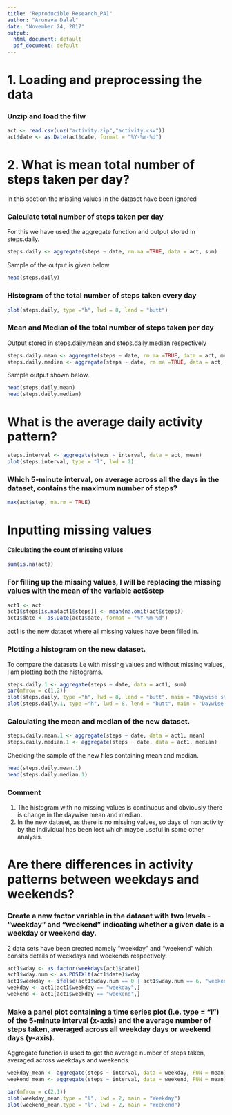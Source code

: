 ---
title: "Reproducible Research_PA1"
author: "Arunava Dalal"
date: "November 24, 2017"
output:
  html_document: default
  pdf_document: default
---

# 1. Loading and preprocessing the data

### Unzip and load the filw

```{r}
act <- read.csv(unz("activity.zip","activity.csv"))
act$date <- as.Date(act$date, format = "%Y-%m-%d")
```

# 2. What is mean total number of steps taken per day?

In this section the missing values in the dataset have been ignored

### Calculate total number of steps taken per day

For this we have used the aggregate function and output stored in steps.daily.

```{r}
steps.daily <- aggregate(steps ~ date, rm.ma =TRUE, data = act, sum)
```

Sample of the output is given below

```{r}
head(steps.daily)
```

### Histogram of the total number of steps taken every day

```{r}
plot(steps.daily, type ="h", lwd = 8, lend = "butt")
```

### Mean and Median of the total number of steps taken per day 

Output stored in steps.daily.mean and steps.daily.median respectively

```{r}
steps.daily.mean <- aggregate(steps ~ date, rm.ma =TRUE, data = act, mean)
steps.daily.median <- aggregate(steps ~ date, rm.ma =TRUE, data = act, median)
```

Sample output shown below.

```{r}
head(steps.daily.mean)
head(steps.daily.median)
```

# What is the average daily activity pattern?

```{r}
steps.interval <- aggregate(steps ~ interval, data = act, mean)
plot(steps.interval, type = "l", lwd = 2)
```

### Which 5-minute interval, on average across all the days in the dataset, contains the maximum number of steps?

```{r}
max(act$step, na.rm = TRUE)
```

# Inputting missing values

#### Calculating the count of missing values

```{r}
sum(is.na(act))
```

### For filling up the missing values, I will be replacing the missing values with the mean of the variable act$step

```{r}
act1 <- act
act1$steps[is.na(act1$steps)] <- mean(na.omit(act$steps))
act1$date <- as.Date(act1$date, format = "%Y-%m-%d")
```

act1 is the new dataset where all missing values have been filled in.

### Plotting a histogram on the new dataset.

To compare the datasets i.e with missing values and without missing values, I am plotting both the histograms.

```{r}
steps.daily.1 <- aggregate(steps ~ date, data = act1, sum)
par(mfrow = c(1,2))
plot(steps.daily, type ="h", lwd = 8, lend = "butt", main = "Daywise steps with NAs")
plot(steps.daily.1, type ="h", lwd = 8, lend = "butt", main = "Daywise steps without NAs")

```

### Calculating the mean and median of the new dataset.

```{r}
steps.daily.mean.1 <- aggregate(steps ~ date, data = act1, mean)
steps.daily.median.1 <- aggregate(steps ~ date, data = act1, median)
```

Checking the sample of the new files containing mean and median.

```{r}
head(steps.daily.mean.1)
head(steps.daily.median.1)
```

### Comment

1. The histogram with no missing values is continuous and obviously there is change in the daywise mean and median.
2. In the new dataset, as there is no missing values, so days of non activity by the individual has been lost which maybe useful in some other analysis.

# Are there differences in activity patterns between weekdays and weekends?

### Create a new factor variable in the dataset with two levels - "weekday" and "weekend" indicating whether a given date is a weekday or weekend day.

2 data sets have been created namely "weekday" and "weekend" which consits details of weekdays and weekends respectively.

```{r}
act1$wday <- as.factor(weekdays(act1$date))
act1$wday.num <- as.POSIXlt(act1$date)$wday
act1$weekday <- ifelse(act1$wday.num == 0 | act1$wday.num == 6, "weekend","weekday")
weekday <- act1[act1$weekday == "weekday",]
weekend <- act1[act1$weekday == "weekend",]
```

### Make a panel plot containing a time series plot (i.e. type = "l") of the 5-minute interval (x-axis) and the average number of steps taken, averaged across all weekday days or weekend days (y-axis).

Aggregate function is used to get the average number of steps taken, averaged across weekdays and weekends.

```{r}
weekday_mean <- aggregate(steps ~ interval, data = weekday, FUN = mean)
weekend_mean <- aggregate(steps ~ interval, data = weekend, FUN = mean)

par(mfrow = c(2,1))
plot(weekday_mean,type = "l", lwd = 2, main = "Weekday")
plot(weekend_mean,type = "l", lwd = 2, main = "Weekend")
```
